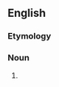 {{also|fruit fly}}
==English==

===Etymology===
{{compound|en|fruit|fly}}

===Noun===
{{en-noun}}

# {{alternative spelling of|en|fruit fly}}